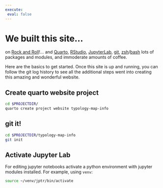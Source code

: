 ```yaml
---
execute: 
 eval: false
---
```

# We built this site...

on [Rock and Roll](https://web.archive.org/web/20050124091143/http://www.blender.com/guide/articles.aspx?id=819)!... and [Quarto](https://quarto.org), [RStudio](https://posit.co/download/rstudio-desktop/), [JupyterLab](https://jupyterlab.readthedocs.io/en/stable/), [git](https://git-scm.com), [zsh](https://www.zsh.org)/[bash](https://www.gnu.org/software/bash/Rstudio) lots of packages and modules, and immoderate amounts of coffee.

Here are the basics to get started. 
Once this site is up and running, you can follow the git log history to see all the additional steps  went into creating this amazing and wonderful website.

## Create quarto website project

```.bash
cd $PROJECTDIR/
quarto create project website typology-map-info
```

## git it!

```.bash
cd $PROJECTDIR/typology-map-info
git init
```

## Activate Jupyter Lab

For editing jupyter notebooks activate a python environment with jupyter modules installed. For example, using `venv`:

```.bash
source ~/venv/jptr/bin/activate
```